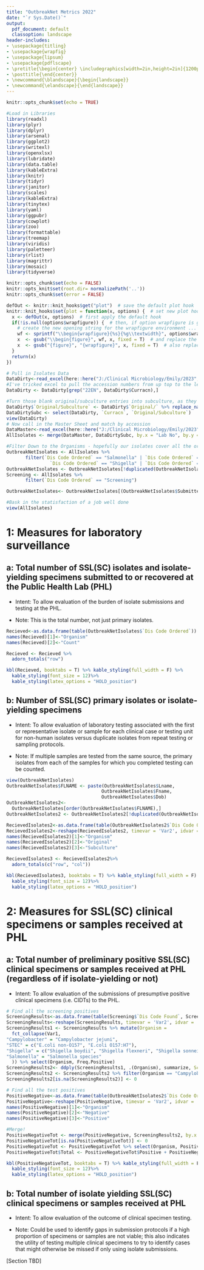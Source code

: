 ---
title: "OutbreakNet Metrics 2022"
date: "`r Sys.Date()`"
output:
  pdf_document: default
  classoption: landscape
header-includes:
- \usepackage{titling}
- \usepackage{wrapfig}
- \usepackage{lipsum}
- \usepackage{pdflscape}
- \pretitle{\begin{center} \includegraphics[width=2in,height=2in]{1200px-MassDPH_svg.png}\LARGE\\}
- \posttitle{\end{center}}
- \newcommand{\blandscape}{\begin{landscape}}
- \newcommand{\elandscape}{\end{landscape}}
---

```{r setup, include=FALSE}

knitr::opts_chunk$set(echo = TRUE)

#Load in Libraries
library(readxl)
library(plyr)
library(dplyr)
library(arsenal)
library(ggplot2)
library(writexl)
library(openxlsx)
library(lubridate) 
library(data.table)
library(kableExtra)
library(knitr)
library(tidyr)
library(janitor)
library(scales)
library(kableExtra)
library(tinytex)
library(yaml)
library(ggpubr)
library(cowplot)
library(zoo)
library(formattable)
library(treemap)
library(viridis)
library(paletteer)
library(rlist)
library(magrittr)
library(mosaic)
library(tidyverse)

```

```{r, include = F}

knitr::opts_chunk$set(echo = FALSE)
knitr::opts_knit$set(root.dir= normalizePath('..'))
knitr::opts_chunk$set(error = FALSE)

defOut <- knitr::knit_hooks$get("plot")  # save the default plot hook 
knitr::knit_hooks$set(plot = function(x, options) {  # set new plot hook ...
  x <- defOut(x, options)  # first apply the default hook
  if(!is.null(options$wrapfigure)) {  # then, if option wrapfigure is given ...
    # create the new opening string for the wrapfigure environment ...
    wf <- sprintf("\\begin{wrapfigure}{%s}{%g\\textwidth}", options$wrapfigure[[1]], options$wrapfigure[[2]])
    x  <- gsub("\\begin{figure}", wf, x, fixed = T)  # and replace the default one with it.
    x  <- gsub("{figure}", "{wrapfigure}", x, fixed = T)  # also replace the environment ending
  }
  return(x)
})
```

```{r setup and summary, echo=FALSE , warning=FALSE, message=FALSE, results = "asis", type = 'latex'}

# Pull in Isolates Data
DataDirty<-read_excel(here::here("J:/Clinical Microbiology/Emily/2023","Isolates_Isolate.xlsx")) #data from 2022; very messy
#I've tricked excel to pull the accession numbers from up top to the left column for each mini table. This means a lot of junk gets pulled to the left column with it, plus the mini tables' column headings remain. By pulling everything that has an accession that looks like an accession, we can hack away the junk leaving only the real data
DataDirty <- DataDirty[grep("22EN", DataDirty$Curracn),]

#Turn those blank original/subculture entries into subculture, as they should be
DataDirty$`Original/Subculture` <- DataDirty$`Original/` %>% replace_na('Subculture')
DataDirtySubc <- select(DataDirty, `Curracn`, `Original/Subculture`)
view(DataDirty)
# Now call in the Master Sheet and match by accession
DataMaster<-read_excel(here::here("J:/Clinical Microbiology/Emily/2023","Master_Disease_Found.xlsx")) #data from 2022
AllIsolates <- merge(DataMaster, DataDirtySubc, by.x = "Lab No", by.y = "Curracn", all.x = TRUE)

#Filter Down to the Organisms - hopefully our isolates cover all the organisms we want!
OutbreakNetIsolates <- AllIsolates %>%
       filter(`Dis Code Ordered` == "Salmonella" | `Dis Code Ordered` == "STEC" | `Dis Code Ordered` == "Listeria" | 
                `Dis Code Ordered` == "Shigella" | `Dis Code Ordered` == "Campylobacter") 
OutbreakNetIsolates <- OutbreakNetIsolates[!duplicated(OutbreakNetIsolates$`Lab No`),]
Screening <- AllIsolates %>%
       filter(`Dis Code Ordered` == "Screening")

OutbreakNetIsolates<- OutbreakNetIsolates[(OutbreakNetIsolates$Submitter != 'STATE LABORATORY INSTITUTE'),]

#Bask in the statisfaction of a job well done
view(AllIsolates)
```


# 1: Measures for laboratory surveillance

## a: Total number of SSL(SC) isolates and isolate-yielding specimens submitted to or recovered at the Public Health Lab (PHL)

- Intent: To allow evaluation of the burden of isolate submissions and testing at the PHL.

- Note: This is the total number, not just primary isolates.

```{r metric 1a, echo=FALSE , warning=FALSE, message=FALSE, results = "asis", type = 'latex'}

Recieved<-as.data.frame(table(OutbreakNetIsolates$`Dis Code Ordered`))
names(Recieved)[1]<-"Organism"
names(Recieved)[2]<-"Count"

Recieved <- Recieved %>% 
  adorn_totals("row")

kbl(Recieved, booktabs = T) %>% kable_styling(full_width = F) %>%
  kable_styling(font_size = 12)%>%
  kable_styling(latex_options = "HOLD_position")

```

## b: Number of SSL(SC) primary isolates or isolate-yielding specimens

- Intent: To allow evaluation of laboratory testing associated with the first or representative isolate or sample for each clinical case or testing unit for non-human isolates versus duplicate isolates from repeat testing or sampling protocols.

- Note: If multiple samples are tested from the same source, the primary isolates from each of the samples for which you completed testing can be counted.

```{r metric 1b, echo=FALSE , warning=FALSE, message=FALSE, results = "asis", type = 'latex'}
view(OutbreakNetIsolates)
OutbreakNetIsolates$FLNAME <- paste(OutbreakNetIsolates$Lname,
                                   OutbreakNetIsolates$Fname,
                                   OutbreakNetIsolates$Dob)
OutbreakNetIsolates2<- 
  OutbreakNetIsolates[order(OutbreakNetIsolates$FLNAME),]
OutbreakNetIsolates2 <- OutbreakNetIsolates2[!duplicated(OutbreakNetIsolates2$FLNAME), ]

RecievedIsolates2<-as.data.frame(table(OutbreakNetIsolates2$`Dis Code Ordered`, OutbreakNetIsolates2$`Original/Subculture`))
RecievedIsolates2<-reshape(RecievedIsolates2, timevar = 'Var2', idvar = 'Var1', direction = 'wide') #reshape
names(RecievedIsolates2)[1]<-"Organism"
names(RecievedIsolates2)[2]<-"Original"
names(RecievedIsolates2)[3]<-"Subculture"

RecievedIsolates3 <- RecievedIsolates2%>% 
  adorn_totals(c("row", "col"))

kbl(RecievedIsolates3, booktabs = T) %>% kable_styling(full_width = F) %>%
  kable_styling(font_size = 12)%>%
  kable_styling(latex_options = "HOLD_position")

```


# 2: Measures for SSL(SC) clinical specimens or samples received at PHL

## a: Total number of preliminary positive SSL(SC) clinical specimens or samples received at PHL (regardless of if isolate-yielding or not)

- Intent: To allow evaluation of the submissions of presumptive positive clinical specimens (i.e. CIDTs) to the PHL.

```{r metric 2a, echo=FALSE , warning=FALSE, message=FALSE, results = "asis", type = 'latex'}

# Find all the screening positives
ScreeningResults<-as.data.frame(table(Screening$`Dis Code Found`, Screening$`Indication`))
ScreeningResults<-reshape(ScreeningResults, timevar = 'Var2', idvar = 'Var1', direction = 'wide') #reshape
ScreeningResults1 <- ScreeningResults %>% mutate(Organism =
  fct_collapse(Var1,
"Campylobacter" = "Campylobacter jejuni",
"STEC" = c("E.coli non-O157", "E.coli O157:H7"),
"Shigella" = c("Shigella boydii", "Shigella flexneri", "Shigella sonnei"), 
"Salmonella" = "Salmonella species"
  )) %>% select(Organism, Freq.Positive)
ScreeningResults2<- ddply(ScreeningResults1, .(Organism), summarize, ScreenedPositive=sum(Freq.Positive))
ScreeningResults2 <- ScreeningResults2 %>% filter(Organism == "Campylobacter" | Organism == "STEC" | Organism == "Shigella" | Organism =="Salmonella")
ScreeningResults2[is.na(ScreeningResults2)] <- 0

# Find all the test positives
PositiveNegative<-as.data.frame(table(OutbreakNetIsolates2$`Dis Code Ordered`, OutbreakNetIsolates2$`Indication`))
PositiveNegative<-reshape(PositiveNegative, timevar = 'Var2', idvar = 'Var1', direction = 'wide') #reshape
names(PositiveNegative)[1]<-"Organism"
names(PositiveNegative)[2]<-"Negative"
names(PositiveNegative)[3]<-"Positive"

#Merge!
PositiveNegativeTot <- merge(PositiveNegative, ScreeningResults2, by.x = "Organism", by.y = "Organism", all.x = TRUE)
PositiveNegativeTot[is.na(PositiveNegativeTot)] <- 0
PositiveNegativeTot <- PositiveNegativeTot %>% select(Organism, Positive, ScreenedPositive)
PositiveNegativeTot$Total <- PositiveNegativeTot$Positive + PositiveNegativeTot$ScreenedPositive

kbl(PositiveNegativeTot, booktabs = T) %>% kable_styling(full_width = F) %>%
  kable_styling(font_size = 12)%>%
  kable_styling(latex_options = "HOLD_position")

```

## b: Total number of isolate yielding SSL(SC) clinical specimens or samples received at PHL

- Intent: To allow evaluation of the outcome of clinical specimen testing.

- Note: Could be used to identify gaps in submission protocols if a high proportion of specimens or samples are not viable; this also indicates the utility of testing multiple clinical specimens to try to identify cases that might otherwise be missed if only using isolate submissions.

[Section TBD]